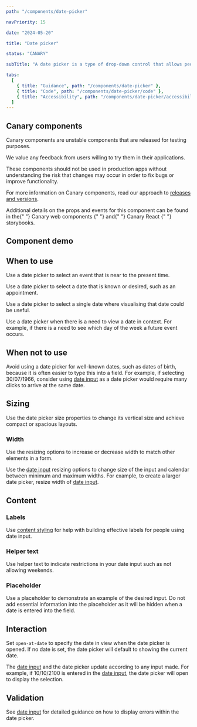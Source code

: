 ```yaml
---
path: "/components/date-picker"

navPriority: 15

date: "2024-05-20"

title: "Date picker"

status: "CANARY"

subTitle: "A date picker is a type of drop-down control that allows people to easily view and select dates."

tabs:
  [
    { title: "Guidance", path: "/components/date-picker" },
    { title: "Code", path: "/components/date-picker/code" },
    { title: "Accessibility", path: "/components/date-picker/accessibility" },
  ]
---
```



<IcAlert
  heading="Canary component"
  variant="info"
  message="This component is new and its guidance will be updated over time."
/>

## Canary components

Canary components are unstable components that are released for testing purposes.

We value any feedback from users willing to try them in their applications.

These components should not be used in production apps without understanding the risk that changes may occur in order to fix bugs or improve functionality.

For more information on Canary components, read our approach to [releases and versions](/get-started/releases-versions).

<p>
  Additional details on the props and events for this component can be found in
  the{" "}
  <IcLink
    href="https://mi6.github.io/ic-ui-kit/branches/develop/canary-web-components/?path=/docs/web-components-date-picker--docs"
    target="_blank"
  >
    Canary web components
  </IcLink>{" "}
  and{" "}
  <IcLink
    href="https://mi6.github.io/ic-ui-kit/branches/develop/canary-react/?path=/docs/react-components-date-picker--docs"
    target="_blank"
  >
    Canary React
  </IcLink>{" "}
  storybooks.
</p>

## Component demo

<ComponentPreview>
  <IcDatePicker label="When would you like to collect your coffee?" />
</ComponentPreview>

## When to use

Use a date picker to select an event that is near to the present time.

<DoubleDoDontCaution>
  <DoDontCaution
    imageSrc={figure1}
    imageAlt="A date picker being used to select a nearby date"
    caption="Use a date picker to visualise and select dates."
    state="good"
  />
</DoubleDoDontCaution>

Use a date picker to select a date that is known or desired, such as an appointment.

Use a date picker to select a single date where visualising that date could be useful.

Use a date picker when there is a need to view a date in context. For example, if there is a need to see which day of the week a future event occurs.

## When not to use

Avoid using a date picker for well-known dates, such as dates of birth, because it is often easier to type this into a field. For example, if selecting 30/07/1966, consider using [date input](/components/date-input) as a date picker would require many clicks to arrive at the same date.

<DoubleDoDontCaution>
  <DoDontCaution
    imageSrc={figure2}
    imageAlt="A date picker being used to select a very distant date"
    caption="Avoid using a date picker when dealing with distant dates."
    state="caution"
  />
</DoubleDoDontCaution>

## Sizing

Use the date picker size properties to change its vertical size and achieve compact or spacious layouts.

### Width

Use the resizing options to increase or decrease width to match other elements in a form.

Use the [date input](/components/date-input) resizing options to change size of the input and calendar between minimum and maximum widths. For example, to create a larger date picker, resize width of [date input](/components/date-input).

<DoDontCaution
  imageSrc={figure3}
  imageAlt="Two date picker examples at their maximum and minimum width"
  caption="Change the width of the date input to adjust the date picker width."
  state="good"
/>

## Content

### Labels

Use [content styling](/styles/content-style/principles) for help with building effective labels for people using date input.

### Helper text

Use helper text to indicate restrictions in your date input such as not allowing weekends.

### Placeholder

Use a placeholder to demonstrate an example of the desired input. Do not add essential information into the placeholder as it will be hidden when a date is entered into the field.

## Interaction

Set `open-at-date` to specify the date in view when the date picker is opened. If no date is set, the date picker will default to showing the current date.

The [date input](/components/date-input) and the date picker update according to any input made. For example, if 10/10/2100 is entered in the [date input](/components/date-input), the date picker will open to display the selection.

## Validation

See [date input](/components/date-input#validation) for detailed guidance on how to display errors within the date picker.

<DoDontCaution
  imageSrc={figure4}
  imageAlt="A date picker with error caused by choosing a date outside of allowed range."
  caption="Make sure to be clear and instructive when writing error messages. Avoid ambiguity or terms like please when writing error messages."
  state="good"
/>
